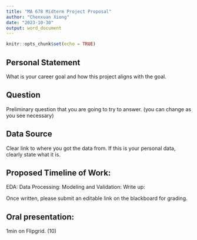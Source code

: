 ```yaml
---
title: "MA 678 Midterm Project Proposal"
author: "Chenxuan Xiong"
date: "2023-10-30"
output: word_document
---
```


```r
knitr::opts_chunk$set(echo = TRUE)
```

## Personal Statement
What is your career goal and how this project aligns with the goal.




## Question
Preliminary question that you are going to try to answer. (you can change as you see necessary)




## Data Source
Clear link to where you got the data from.  If this is your personal data, clearly state what it is.



## Proposed Timeline of Work: 
EDA: 
Data Processing:
Modeling and Validation:
Write up:

Once written, please submit an editable link on the blackboard for grading. 


## Oral presentation: 
1min on Flipgrid. (10)










